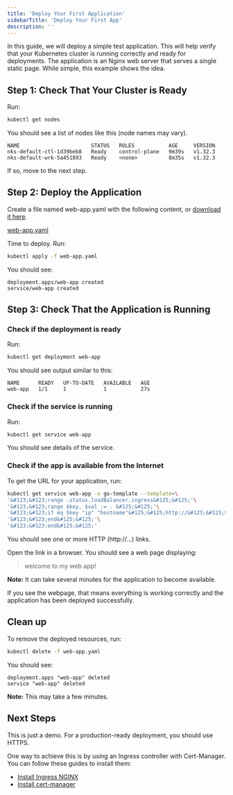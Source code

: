 ---
title: 'Deploy Your First Application'
sidebarTitle: 'Deploy Your First App'
description: ''
---

In this guide, we will deploy a simple test application.
This will help verify that your Kubernetes cluster is running correctly and ready for deployments.
The application is an Nginx web server that serves a single static page.
While simple, this example shows the idea.

## Step 1: Check That Your Cluster is Ready

Run:

```sh
kubectl get nodes
```

You should see a list of nodes like this (node names may vary).

```console
NAME                       STATUS   ROLES           AGE     VERSION
nks-default-ctl-1d39beb8   Ready    control-plane   9m39s   v1.32.3
nks-default-wrk-5a451893   Ready    <none>          8m35s   v1.32.3
```

If so, move to the next step.

## Step 2: Deploy the Application

Create a file named web-app.yaml with the following content, or
[download it here](/Guides/web-app.yaml ':ignore').

[web-app.yaml](web-app.yaml ':include')

Time to deploy. Run:

```sh
kubectl apply -f web-app.yaml
```

You should see:

```console
deployment.apps/web-app created
service/web-app created
```

## Step 3: Check That the Application is Running

### Check if the deployment is ready

Run:

```sh
kubectl get deployment web-app
```

You should see output similar to this:

```console
NAME      READY   UP-TO-DATE   AVAILABLE   AGE
web-app   1/1     1            1           27s
```

### Check if the service is running

Run:

```sh
kubectl get service web-app
```

You should see details of the service.

### Check if the app is available from the Internet

To get the URL for your application, run:

```sh
kubectl get service web-app -o go-template --template=\
'&#123;&#123;range .status.loadBalancer.ingress&#125;&#125;'\
'&#123;&#123;range $key, $val := . &#125;&#125;'\
'&#123;&#123;if eq $key "ip" "hostname"&#125;&#125;http://&#123;&#123;$val&#125;&#125;&#123;&#123;"\n"&#125;&#125;&#123;&#123;end&#125;&#125;'\
'&#123;&#123;end&#125;&#125;'\
'&#123;&#123;end&#125;&#125;'
```

You should see one or more HTTP (http://...) links.

Open the link in a browser. You should see a web page displaying:

>welcome to my web app!

**Note:** It can take several minutes for the application to become available.

If you see the webpage, that means everything is working correctly
and the application has been deployed successfully.

## Clean up

To remove the deployed resources, run:

```sh
kubectl delete -f web-app.yaml
```

You should see:

```console
deployment.apps "web-app" deleted
service "web-app" deleted
```

**Note:** This may take a few minutes.

## Next Steps

This is just a demo. For a production-ready deployment, you should use HTTPS.

One way to achieve this is by using an Ingress controller with Cert-Manager.
You can follow these guides to install them:

* [Install Ingress NGINX](/guides/ingress-nginx)
* [Install cert-manager](/guides/cert-manager)
